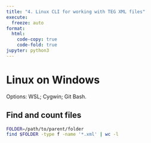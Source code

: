```yaml
---
title: "4. Linux CLI for working with TEG XML files"
execute:
  freeze: auto
format:
  html:
    code-copy: true
    code-fold: true
jupyter: python3
---
```


# Linux on Windows

Options: WSL; Cygwin; Git Bash.

## Find and count files

```sh
FOLDER=/path/to/parent/folder
find $FOLDER -type f -name '*.xml' | wc -l
```